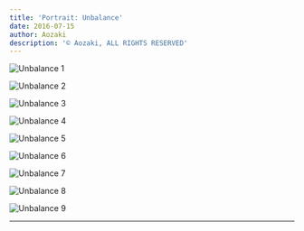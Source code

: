 ```yaml
---
title: 'Portrait: Unbalance'
date: 2016-07-15
author: Aozaki
description: '© Aozaki, ALL RIGHTS RESERVED'
---
```



![Unbalance 1](#portfolio/20160715_unbalance/0001.jpg)

![Unbalance 2](#portfolio/20160715_unbalance/0002.jpg)

![Unbalance 3](#portfolio/20160715_unbalance/0003.jpg)

![Unbalance 4](#portfolio/20160715_unbalance/0004.jpg)

![Unbalance 5](#portfolio/20160715_unbalance/0005.jpg)

![Unbalance 6](#portfolio/20160715_unbalance/0006.jpg)

![Unbalance 7](#portfolio/20160715_unbalance/0007.jpg)

![Unbalance 8](#portfolio/20160715_unbalance/0008.jpg)

![Unbalance 9](#portfolio/20160715_unbalance/0009.jpg)

<Repost Date="2016" />

---

<BackPhoto Name="unbalance" />
